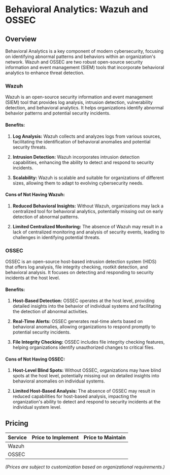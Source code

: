 # Behavioral Analytics: Wazuh and OSSEC

## Overview

Behavioral Analytics is a key component of modern cybersecurity, focusing on identifying abnormal patterns and behaviors within an organization's network. Wazuh and OSSEC are two robust open-source security information and event management (SIEM) tools that incorporate behavioral analytics to enhance threat detection.

### Wazuh

Wazuh is an open-source security information and event management (SIEM) tool that provides log analysis, intrusion detection, vulnerability detection, and behavioral analytics. It helps organizations identify abnormal behavior patterns and potential security incidents.

#### Benefits:

1. **Log Analysis:** Wazuh collects and analyzes logs from various sources, facilitating the identification of behavioral anomalies and potential security threats.

2. **Intrusion Detection:** Wazuh incorporates intrusion detection capabilities, enhancing the ability to detect and respond to security incidents.

3. **Scalability:** Wazuh is scalable and suitable for organizations of different sizes, allowing them to adapt to evolving cybersecurity needs.

#### Cons of Not Having Wazuh:

1. **Reduced Behavioral Insights:** Without Wazuh, organizations may lack a centralized tool for behavioral analytics, potentially missing out on early detection of abnormal patterns.

2. **Limited Centralized Monitoring:** The absence of Wazuh may result in a lack of centralized monitoring and analysis of security events, leading to challenges in identifying potential threats.

### OSSEC

OSSEC is an open-source host-based intrusion detection system (HIDS) that offers log analysis, file integrity checking, rootkit detection, and behavioral analysis. It focuses on detecting and responding to security incidents at the host level.

#### Benefits:

1. **Host-Based Detection:** OSSEC operates at the host level, providing detailed insights into the behavior of individual systems and facilitating the detection of abnormal activities.

2. **Real-Time Alerts:** OSSEC generates real-time alerts based on behavioral anomalies, allowing organizations to respond promptly to potential security incidents.

3. **File Integrity Checking:** OSSEC includes file integrity checking features, helping organizations identify unauthorized changes to critical files.

#### Cons of Not Having OSSEC:

1. **Host-Level Blind Spots:** Without OSSEC, organizations may have blind spots at the host level, potentially missing out on detailed insights into behavioral anomalies on individual systems.

2. **Limited Host-Based Analysis:** The absence of OSSEC may result in reduced capabilities for host-based analysis, impacting the organization's ability to detect and respond to security incidents at the individual system level.

## Pricing

| Service   | Price to Implement | Price to Maintain |
|-----------|--------------------|-------------------|
| Wazuh     |                    |                   |
| OSSEC     |                    |                   |

*(Prices are subject to customization based on organizational requirements.)*
